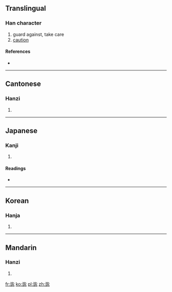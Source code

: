 ==Translingual==

===Han character===
{{Han char|rn=81|rad=比|as=05|sn=9|four=2133<sub>1</sub>|canj=心心心竹 (PPPH)}}

# guard against, take care
# [[caution]]

====References====
* {{Han ref|kx=0591.040|dkj=16750|dj=0983.050|hdz=21418.030|uh=6BD6|ud=27606|bh=CF68|bd=53096}}

----

==Cantonese==

===Hanzi===
{{yue-hanzi|jyut=|y=bei3}}

# {{defn|Cantonese|sort=比05}}

----

==Japanese==

===Kanji===
{{ja-kanji|grade=|rs=比05}}

# {{defn|Japanese|sort=比05}}

====Readings====
* {{ja-readings|on=[[ひ]] (hi)|kun=[[つつしむ]] (tsutsushimu)}}

----

==Korean==

===Hanja===
{{ko-hanja|hangeul=비|eumhun=|rv=bi|mr=pi|y=pi}}

# {{defn|Korean|sort=比05}}

----

==Mandarin==

===Hanzi===
{{cmn-hanzi|pin=[[bì]] ([[bi4]])|wg=pi<sup>4</sup>}}

# {{defn|Mandarin|sort=比05}}

[[fr:毖]]
[[ko:毖]]
[[pl:毖]]
[[zh:毖]]